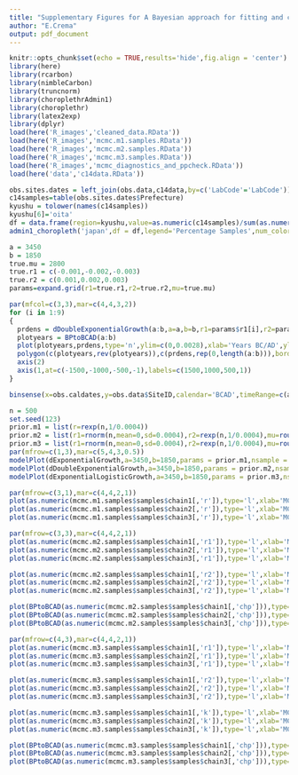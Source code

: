 ```yaml
---
title: "Supplementary Figures for A Bayesian approach for fitting and comparing demographic growth models of radiocarbon dates: a case study on the Jomon-Yayoi transition in Kyushu (Japan)"
author: "E.Crema"
output: pdf_document
---
```


```r
knitr::opts_chunk$set(echo = TRUE,results='hide',fig.align = 'center')
library(here)
library(rcarbon)
library(nimbleCarbon)
library(truncnorm)
library(choroplethrAdmin1)
library(choroplethr)
library(latex2exp)
library(dplyr)
load(here('R_images','cleaned_data.RData'))
load(here('R_images','mcmc.m1.samples.RData'))
load(here('R_images','mcmc.m2.samples.RData'))
load(here('R_images','mcmc.m3.samples.RData'))
load(here('R_images','mcmc_diagnostics_and_ppcheck.RData'))
load(here('data','c14data.RData'))

```


```r
obs.sites.dates = left_join(obs.data,c14data,by=c('LabCode'='LabCode'))
c14samples=table(obs.sites.dates$Prefecture)
kyushu = tolower(names(c14samples))
kyushu[6]='oita'
df = data.frame(region=kyushu,value=as.numeric(c14samples)/sum(as.numeric(c14samples))*100)
admin1_choropleth('japan',df = df,legend='Percentage Samples',num_colors = 1,'',kyushu)
```
\begin{center}
Figure S1: Geographic distribution of radiocarbon dates
\end{center}
\newpage


```r
a = 3450
b = 1850
true.mu = 2800
true.r1 = c(-0.001,-0.002,-0.003)
true.r2 = c(0.001,0.002,0.003)
params=expand.grid(r1=true.r1,r2=true.r2,mu=true.mu)

par(mfcol=c(3,3),mar=c(4,4,3,2))
for (i in 1:9)
{
  prdens = dDoubleExponentialGrowth(a:b,a=a,b=b,r1=params$r1[i],r2=params$r2[i],mu=params$mu[i],log=FALSE)
  plotyears = BPtoBCAD(a:b)
  plot(plotyears,prdens,type='n',ylim=c(0,0.0028),xlab='Years BC/AD',ylab='Probability Mass',main=paste('Setting ',i),font.main = 1,cex.main=1.2,axes=FALSE)
  polygon(c(plotyears,rev(plotyears)),c(prdens,rep(0,length(a:b))),border=NA,col='darkgrey')
  axis(2)
  axis(1,at=c(-1500,-1000,-500,-1),labels=c(1500,1000,500,1))
}
```
\begin{center}
Figure S2: Growth Models for Experiment 4
\end{center}
\newpage

```r
binsense(x=obs.caldates,y=obs.data$SiteID,calendar='BCAD',timeRange=c(a,b),h=c(0,50,100,200),verbose=FALSE)
```
\begin{center}
Figure S3: Bin Sensitivity Analysis
\end{center}
\newpage

```r
n = 500
set.seed(123)
prior.m1 = list(r=rexp(n,1/0.0004))
prior.m2 = list(r1=rnorm(n,mean=0,sd=0.0004),r2=rexp(n,1/0.0004),mu=round(rtruncnorm(n,mean=2625,a=1850,b=3400)))
prior.m3 = list(r1=rnorm(n,mean=0,sd=0.0004),r2=rexp(n,1/0.0004),mu=round(rtruncnorm(n,mean=2625,a=1850,b=3400)),k=rtruncnorm(n,mean=0.1,sd=0.1,a=0.0001,b=0.5))
par(mfrow=c(1,3),mar=c(5,4,3,0.5))
modelPlot(dExponentialGrowth,a=3450,b=1850,params = prior.m1,nsample = 500,alpha=0.05,main='m1',calendar='BCAD',ylim=c(0,0.0025))
modelPlot(dDoubleExponentialGrowth,a=3450,b=1850,params = prior.m2,nsample = 500,alpha=0.05,main='m2',calendar='BCAD',ylim=c(0,0.0025))
modelPlot(dExponentialLogisticGrowth,a=3450,b=1850,params = prior.m3,nsample = 500,alpha=0.05,main='m3',calendar='BCAD',ylim=c(0,0.0025))
```
\begin{center}
Figure S4: Prior Predictive Checks
\end{center}
\newpage

```r
par(mfrow=c(3,1),mar=c(4,4,2,1))
plot(as.numeric(mcmc.m1.samples$samples$chain1[,'r']),type='l',xlab='MCMC Sample',ylab=TeX('$r$'),main='Chain 1')
plot(as.numeric(mcmc.m1.samples$samples$chain2[,'r']),type='l',xlab='MCMC Sample',ylab=TeX('$r$'),main='Chain 2')
plot(as.numeric(mcmc.m1.samples$samples$chain3[,'r']),type='l',xlab='MCMC Sample',ylab=TeX('$r$'),main='Chain 3')
```
\begin{center}
Figure S5: Model 1 Trace Plots
\end{center}
\newpage

```r
par(mfrow=c(3,3),mar=c(4,4,2,1))
plot(as.numeric(mcmc.m2.samples$samples$chain1[,'r1']),type='l',xlab='MCMC Sample',ylab=TeX('$r_1$'),main='Chain 1')
plot(as.numeric(mcmc.m2.samples$samples$chain2[,'r1']),type='l',xlab='MCMC Sample',ylab=TeX('$r_1$'),main='Chain 2')
plot(as.numeric(mcmc.m2.samples$samples$chain3[,'r1']),type='l',xlab='MCMC Sample',ylab=TeX('$r_1$'),main='Chain 3')

plot(as.numeric(mcmc.m2.samples$samples$chain1[,'r2']),type='l',xlab='MCMC Sample',ylab=TeX('$r_2$'),main='Chain 1')
plot(as.numeric(mcmc.m2.samples$samples$chain2[,'r2']),type='l',xlab='MCMC Sample',ylab=TeX('$r_2$'),main='Chain 2')
plot(as.numeric(mcmc.m2.samples$samples$chain3[,'r2']),type='l',xlab='MCMC Sample',ylab=TeX('$r_2$'),main='Chain 3')

plot(BPtoBCAD(as.numeric(mcmc.m2.samples$samples$chain1[,'chp'])),type='l',xlab='MCMC Sample',ylab=TeX('$c$'),main='Chain 1')
plot(BPtoBCAD(as.numeric(mcmc.m2.samples$samples$chain2[,'chp'])),type='l',xlab='MCMC Sample',ylab=TeX('$c$'),main='Chain 2')
plot(BPtoBCAD(as.numeric(mcmc.m2.samples$samples$chain3[,'chp'])),type='l',xlab='MCMC Sample',ylab=TeX('$c$'),main='Chain 3')
```
\begin{center}
Figure S6: Model 2 Trace Plots
\end{center}
\newpage

```r
par(mfrow=c(4,3),mar=c(4,4,2,1))
plot(as.numeric(mcmc.m3.samples$samples$chain1[,'r1']),type='l',xlab='MCMC Sample',ylab=TeX('$r_1$'),main='Chain 1')
plot(as.numeric(mcmc.m3.samples$samples$chain2[,'r1']),type='l',xlab='MCMC Sample',ylab=TeX('$r_1$'),main='Chain 2')
plot(as.numeric(mcmc.m3.samples$samples$chain3[,'r1']),type='l',xlab='MCMC Sample',ylab=TeX('$r_1$'),main='Chain 3')

plot(as.numeric(mcmc.m3.samples$samples$chain1[,'r2']),type='l',xlab='MCMC Sample',ylab=TeX('$r_2$'),main='Chain 1')
plot(as.numeric(mcmc.m3.samples$samples$chain2[,'r2']),type='l',xlab='MCMC Sample',ylab=TeX('$r_2$'),main='Chain 2')
plot(as.numeric(mcmc.m3.samples$samples$chain3[,'r2']),type='l',xlab='MCMC Sample',ylab=TeX('$r_2$'),main='Chain 3')

plot(as.numeric(mcmc.m3.samples$samples$chain1[,'k']),type='l',xlab='MCMC Sample',ylab=TeX('$k$'),main='Chain 1')
plot(as.numeric(mcmc.m3.samples$samples$chain2[,'k']),type='l',xlab='MCMC Sample',ylab=TeX('$k$'),main='Chain 2')
plot(as.numeric(mcmc.m3.samples$samples$chain3[,'k']),type='l',xlab='MCMC Sample',ylab=TeX('$k$'),main='Chain 3')

plot(BPtoBCAD(as.numeric(mcmc.m3.samples$samples$chain1[,'chp'])),type='l',xlab='MCMC Sample',ylab=TeX('$c$'),main='Chain 1')
plot(BPtoBCAD(as.numeric(mcmc.m3.samples$samples$chain2[,'chp'])),type='l',xlab='MCMC Sample',ylab=TeX('$c$'),main='Chain 2')
plot(BPtoBCAD(as.numeric(mcmc.m3.samples$samples$chain3[,'chp'])),type='l',xlab='MCMC Sample',ylab=TeX('$c$'),main='Chain 3')
```
\begin{center}
Figure S7: Model 3 Trace Plots
\end{center}
\newpage

